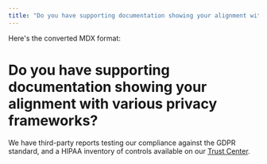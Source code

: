 ```yaml
---
title: "Do you have supporting documentation showing your alignment with various privacy frameworks?"
---
```


Here's the converted MDX format:

# Do you have supporting documentation showing your alignment with various privacy frameworks?

We have third-party reports testing our compliance against the GDPR standard, and a HIPAA inventory of controls available on our [Trust Center](https://app.vanta.com/assemblyai/trust/7n80syl8zln1bn1qm3x8eg).